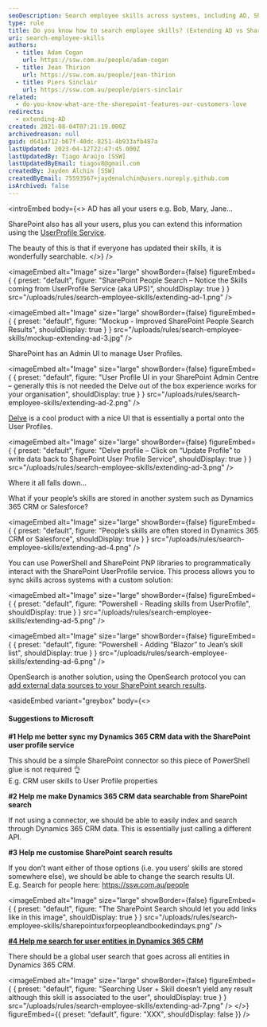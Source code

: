 ```yaml
---
seoDescription: Search employee skills across systems, including AD, SharePoint, and Dynamics 365 CRM, to enhance collaboration and talent discovery.
type: rule
title: Do you know how to search employee skills? (Extending AD vs SharePoint vs Dynamics 365 CRM)
uri: search-employee-skills
authors:
  - title: Adam Cogan
    url: https://ssw.com.au/people/adam-cogan
  - title: Jean Thirion
    url: https://ssw.com.au/people/jean-thirion
  - title: Piers Sinclair
    url: https://ssw.com.au/people/piers-sinclair
related:
  - do-you-know-what-are-the-sharepoint-features-our-customers-love
redirects:
  - extending-AD
created: 2021-08-04T07:21:19.000Z
archivedreason: null
guid: d641a712-b67f-40dc-8251-4b933afb487a
lastUpdated: 2023-04-12T22:47:45.000Z
lastUpdatedBy: Tiago Araújo [SSW]
lastUpdatedByEmail: tiagov8@gmail.com
createdBy: Jayden Alchin [SSW]
createdByEmail: 75593567+jaydenalchin@users.noreply.github.com
isArchived: false
---
```


<introEmbed
  body={<>
AD has all your users e.g. Bob, Mary, Jane...

SharePoint also has all your users, plus you can extend this information using the [UserProfile Service](https://docs.microsoft.com/en-us/sharepoint/manage-user-profiles?WT.mc_id=M365-MVP-33518).

The beauty of this is that if everyone has updated their skills, it is wonderfully searchable.
  </>}
/>
<youtubeEmbed url="https://www.youtube.com/watch?v=fhnatho4nSg" description="" />


<imageEmbed
  alt="Image"
  size="large"
  showBorder={false}
  figureEmbed={ {
    preset: "default",
    figure: "SharePoint People Search – Notice the Skills coming from UserProfile Service (aka UPS)",
    shouldDisplay: true
  } }
  src="/uploads/rules/search-employee-skills/extending-ad-1.png"
/>


<imageEmbed
  alt="Image"
  size="large"
  showBorder={false}
  figureEmbed={ {
    preset: "default",
    figure: "Mockup - Improved SharePoint People Search Results",
    shouldDisplay: true
  } }
  src="/uploads/rules/search-employee-skills/mockup-extending-ad-3.jpg"
/>

SharePoint has an Admin UI to manage User Profiles.


<imageEmbed
  alt="Image"
  size="large"
  showBorder={false}
  figureEmbed={ {
    preset: "default",
    figure: "User Profile UI in your SharePoint Admin Centre – generally this is not needed the Delve out of the box experience works for your organisation",
    shouldDisplay: true
  } }
  src="/uploads/rules/search-employee-skills/extending-ad-2.png"
/>

[Delve](https://support.microsoft.com/en-us/office/what-is-delve-1315665a-c6af-4409-a28d-49f8916878ca) is a cool product with a nice UI that is essentially a portal onto the User Profiles.


<imageEmbed
  alt="Image"
  size="large"
  showBorder={false}
  figureEmbed={ {
    preset: "default",
    figure: "Delve profile – Click on “Update Profile” to write data back to SharePoint User Profile Service",
    shouldDisplay: true
  } }
  src="/uploads/rules/search-employee-skills/extending-ad-3.png"
/>

Where it all falls down...

What if your people’s skills are stored in another system such as Dynamics 365 CRM or Salesforce?


<imageEmbed
  alt="Image"
  size="large"
  showBorder={false}
  figureEmbed={ {
    preset: "default",
    figure: "People’s skills are often stored in Dynamics 365 CRM or Salesforce",
    shouldDisplay: true
  } }
  src="/uploads/rules/search-employee-skills/extending-ad-4.png"
/>

You can use PowerShell and SharePoint PNP libraries to programmatically interact with the SharePoint UserProfile service. This process allows you to sync skills across systems with a custom solution:


<imageEmbed
  alt="Image"
  size="large"
  showBorder={false}
  figureEmbed={ {
    preset: "default",
    figure: "Powershell - Reading skills from UserProfile",
    shouldDisplay: true
  } }
  src="/uploads/rules/search-employee-skills/extending-ad-5.png"
/>


<imageEmbed
  alt="Image"
  size="large"
  showBorder={false}
  figureEmbed={ {
    preset: "default",
    figure: "Powershell - Adding “Blazor” to Jean’s skill list",
    shouldDisplay: true
  } }
  src="/uploads/rules/search-employee-skills/extending-ad-6.png"
/>

OpenSearch is another solution, using the OpenSearch protocol you can [add external data sources to your SharePoint search results](https://docs.microsoft.com/en-us/sharepoint/search/understanding-result-sources-for-search?WT.mc_id=M365-MVP-33518).

<asideEmbed
  variant="greybox"
  body={<>
    
#### Suggestions to Microsoft

**#1 Help me better sync my Dynamics 365 CRM data with the SharePoint user profile service**

This should be a simple SharePoint connector so this piece of PowerShell glue is not required 👌\
E.g. CRM user skills to User Profile properties

**#2 Help me make Dynamics 365 CRM data searchable from SharePoint search**

If not using a connector, we should be able to easily index and search through Dynamics 365 CRM data.
This is essentially just calling a different API.

**#3 Help me customise SharePoint search results**

If you don’t want either of those options (i.e. you users’ skills are stored somewhere else), we should be able to change the search results UI.\
E.g. Search for people here: <https://ssw.com.au/people>


<imageEmbed
  alt="Image"
  size="large"
  showBorder={false}
  figureEmbed={ {
    preset: "default",
    figure: "The SharePoint Search should let you add links like in this image",
    shouldDisplay: true
  } }
  src="/uploads/rules/search-employee-skills/sharepointuxforpeopleandbookedindays.png"
/>

**[\#4 Help me search for user entities in Dynamics 365 CRM](https://experience.dynamics.com/ideas/idea/?ideaid=b5daa141-90f5-eb11-ba5e-0003ff457d0a)**

There should be a global user search that goes across all entities in Dynamics 365 CRM.


<imageEmbed
  alt="Image"
  size="large"
  showBorder={false}
  figureEmbed={ {
    preset: "default",
    figure: "Searching User + Skill doesn’t yield any result although this skill is associated to the user",
    shouldDisplay: true
  } }
  src="/uploads/rules/search-employee-skills/extending-ad-7.png"
/>
  </>}
  figureEmbed={{
    preset: "default",
    figure: "XXX",
    shouldDisplay: false
  }}
/>

